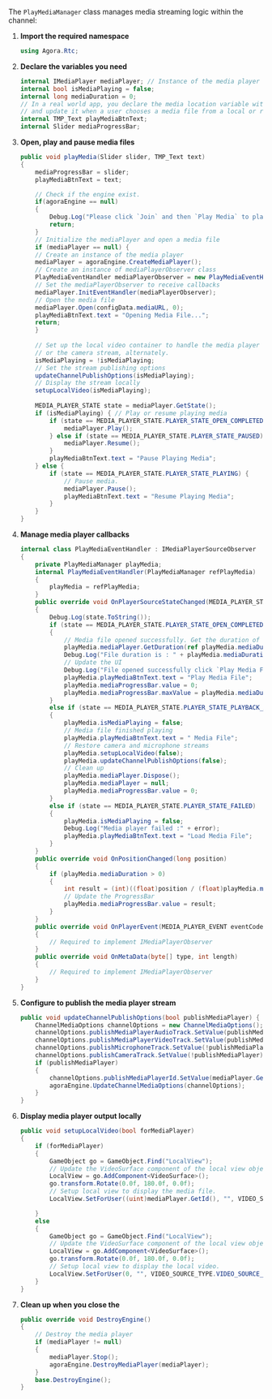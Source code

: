 <PlatformWrapper platform="unity">

The `PlayMediaManager` class manages media streaming logic within the channel:

1. **Import the required namespace**

    ```csharp
    using Agora.Rtc;
    ```

1.  **Declare the variables you need**

    ``` csharp
    internal IMediaPlayer mediaPlayer; // Instance of the media player
    internal bool isMediaPlaying = false;
    internal long mediaDuration = 0;    
    // In a real world app, you declare the media location variable with an empty string
    // and update it when a user chooses a media file from a local or remote source.
    internal TMP_Text playMediaBtnText;
    internal Slider mediaProgressBar;
    ```

1.  **Open, play and pause media files**

    ``` csharp
    public void playMedia(Slider slider, TMP_Text text)
    { 
        mediaProgressBar = slider;
        playMediaBtnText = text;

        // Check if the engine exist.
        if(agoraEngine == null)
        {
            Debug.Log("Please click `Join` and then `Play Media` to play the video file");
            return;
        }
        // Initialize the mediaPlayer and open a media file
        if (mediaPlayer == null) {
        // Create an instance of the media player
        mediaPlayer = agoraEngine.CreateMediaPlayer();
        // Create an instance of mediaPlayerObserver class
        PlayMediaEventHandler mediaPlayerObserver = new PlayMediaEventHandler(this);
        // Set the mediaPlayerObserver to receive callbacks
        mediaPlayer.InitEventHandler(mediaPlayerObserver);
        // Open the media file
        mediaPlayer.Open(configData.mediaURL, 0);
        playMediaBtnText.text = "Opening Media File...";
        return;
        }
        
        // Set up the local video container to handle the media player output
        // or the camera stream, alternately.
        isMediaPlaying = !isMediaPlaying;
        // Set the stream publishing options
        updateChannelPublishOptions(isMediaPlaying);
        // Display the stream locally
        setupLocalVideo(isMediaPlaying);
        
        MEDIA_PLAYER_STATE state = mediaPlayer.GetState();
        if (isMediaPlaying) { // Play or resume playing media
            if (state == MEDIA_PLAYER_STATE.PLAYER_STATE_OPEN_COMPLETED) {
                mediaPlayer.Play();
            } else if (state == MEDIA_PLAYER_STATE.PLAYER_STATE_PAUSED) {
                mediaPlayer.Resume();
            }
            playMediaBtnText.text = "Pause Playing Media";
        } else {
            if (state == MEDIA_PLAYER_STATE.PLAYER_STATE_PLAYING) {
                // Pause media.
                mediaPlayer.Pause();
                playMediaBtnText.text = "Resume Playing Media";
            }
        }
    }
    ```

2.  **Manage media player callbacks**

    ``` csharp
    internal class PlayMediaEventHandler : IMediaPlayerSourceObserver
    {
        private PlayMediaManager playMedia;
        internal PlayMediaEventHandler(PlayMediaManager refPlayMedia)
        {
            playMedia = refPlayMedia;
        }
        public override void OnPlayerSourceStateChanged(MEDIA_PLAYER_STATE state, MEDIA_PLAYER_ERROR error)
        {
            Debug.Log(state.ToString());
            if (state == MEDIA_PLAYER_STATE.PLAYER_STATE_OPEN_COMPLETED)
            {
                // Media file opened successfully. Get the duration of file to setup the progress bar.
                playMedia.mediaPlayer.GetDuration(ref playMedia.mediaDuration);
                Debug.Log("File duration is : " + playMedia.mediaDuration);
                // Update the UI
                Debug.Log("File opened successfully click `Play Media File` to play the file");
                playMedia.playMediaBtnText.text = "Play Media File";
                playMedia.mediaProgressBar.value = 0;
                playMedia.mediaProgressBar.maxValue = playMedia.mediaDuration / 1000;
            }
            else if (state == MEDIA_PLAYER_STATE.PLAYER_STATE_PLAYBACK_ALL_LOOPS_COMPLETED)
            {
                playMedia.isMediaPlaying = false;
                // Media file finished playing
                playMedia.playMediaBtnText.text = " Media File";
                // Restore camera and microphone streams
                playMedia.setupLocalVideo(false);
                playMedia.updateChannelPublishOptions(false);
                // Clean up
                playMedia.mediaPlayer.Dispose();
                playMedia.mediaPlayer = null;
                playMedia.mediaProgressBar.value = 0;
            }
            else if (state == MEDIA_PLAYER_STATE.PLAYER_STATE_FAILED)
            {
                playMedia.isMediaPlaying = false;
                Debug.Log("Media player failed :" + error);
                playMedia.playMediaBtnText.text = "Load Media File";
            }
        }
        public override void OnPositionChanged(long position)
        {
            if (playMedia.mediaDuration > 0)
            {
                int result = (int)((float)position / (float)playMedia.mediaDuration * 100);
                // Update the ProgressBar
                playMedia.mediaProgressBar.value = result;
            }
        }
        public override void OnPlayerEvent(MEDIA_PLAYER_EVENT eventCode, long elapsedTime, string message)
        {
            // Required to implement IMediaPlayerObserver
        }
        public override void OnMetaData(byte[] type, int length)
        {
            // Required to implement IMediaPlayerObserver
        }
    }
    ```

3.  **Configure <Vg k="ENGINE" /> to publish the media player stream**

    ``` csharp
    public void updateChannelPublishOptions(bool publishMediaPlayer) {
        ChannelMediaOptions channelOptions = new ChannelMediaOptions();
        channelOptions.publishMediaPlayerAudioTrack.SetValue(publishMediaPlayer);
        channelOptions.publishMediaPlayerVideoTrack.SetValue(publishMediaPlayer);
        channelOptions.publishMicrophoneTrack.SetValue(!publishMediaPlayer);
        channelOptions.publishCameraTrack.SetValue(!publishMediaPlayer);
        if (publishMediaPlayer)
        {
            channelOptions.publishMediaPlayerId.SetValue(mediaPlayer.GetId());
            agoraEngine.UpdateChannelMediaOptions(channelOptions);
        }
    }
    ```

4.  **Display media player output locally**

    ``` csharp
    public void setupLocalVideo(bool forMediaPlayer)
    {
        if (forMediaPlayer)
        {
            GameObject go = GameObject.Find("LocalView");
            // Update the VideoSurface component of the local view object.
            LocalView = go.AddComponent<VideoSurface>();
            go.transform.Rotate(0.0f, 180.0f, 0.0f);
            // Setup local view to display the media file.
            LocalView.SetForUser((uint)mediaPlayer.GetId(), "", VIDEO_SOURCE_TYPE.VIDEO_SOURCE_MEDIA_PLAYER);

        }
        else
        {
            GameObject go = GameObject.Find("LocalView");
            // Update the VideoSurface component of the local view object.
            LocalView = go.AddComponent<VideoSurface>();
            go.transform.Rotate(0.0f, 180.0f, 0.0f);
            // Setup local view to display the local video.
            LocalView.SetForUser(0, "", VIDEO_SOURCE_TYPE.VIDEO_SOURCE_CAMERA_PRIMARY);
        }
    }
    ```
6.  **Clean up when you close the <Vpl k="CLIENT" />**

    ``` csharp
    public override void DestroyEngine()
    {
        // Destroy the media player
        if (mediaPlayer != null)
        {
            mediaPlayer.Stop();
            agoraEngine.DestroyMediaPlayer(mediaPlayer);
        }
        base.DestroyEngine();
    }
    ```
</PlatformWrapper>
